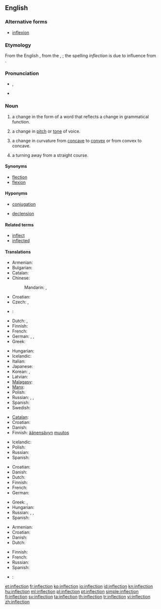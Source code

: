{{selfref|For inflection templates, see [[Wiktionary:Inflection templates]].}}
==English==
{{wikipedia}}

===Alternative forms===
* [[inflexion]]

===Etymology===
From the English {{term|inflexion}}, from the {{etyl|la}} {{term|inflexio|lang=la}}, {{term|inflexionis||a bending away from|lang=la}}; the spelling ''inflection'' is due to influence from {{term|correction}}.

===Pronunciation===
* {{IPA|/ɪnˈflɛkʃən/}}, {{X-SAMPA|/In"flEkS@n/}}
* {{audio|en-us-inflection.ogg|Audio (US)}}

===Noun===
{{en-noun|s|-}}

# {{grammar}} a change in the form of a word that reflects a change in grammatical function.
# a change in [[pitch]] or [[tone]] of voice.
# {{context|mathematics}} a change in curvature from [[concave]] to [[convex]] or from convex to concave.
# a turning away from a straight course.

====Synonyms====
* [[flection]]
* [[flexion]]

====Hyponyms====
* {{sense|grammar}} [[conjugation]]
* {{sense|grammar}} [[declension]]

====Related terms====
* [[inflect]]
* [[inflected]]

====Translations====
{{trans-top|change in the form of a word that reflects a change in grammatical function}}
* Armenian: {{t|hy|թեքում|tr=t’ek’um|sc=Armn}}
* Bulgarian: {{t|bg|склонение|n|sc=Cyrl}}
* Catalan: {{t|ca|flexió|f}}
* Chinese:
*: Mandarin: {{t|zh|詞形變化|sc=Hani}}, {{t|zh|词形变化|tr=cí xíng biànhuà|sc=Hani}}
* Croatian: {{t-|hr|fleksija|f}}
* Czech: {{t-|cs|flexe|f}}, {{t-|cs|ohýbání|n}}
* {{ttbc|da}}: {{t|da|bøjning}}
* Dutch: {{t|nl|verbuiging|f}}, {{t|nl|vervoeging|f}}
* Finnish: {{t-|fi|taivutus}}
* French: {{t+|fr|inflexion|f}}
* German: {{t|de|Flexion|f}}, {{t|de|Beugung|f}}, {{t|de|Biegung|f}}
* Greek: {{t|el|κλίση|f|tr=klísi|sc=Grek}}
{{trans-mid}}
* Hungarian: {{t|hu|rag}}
* Icelandic: {{t-|is|beyging|f}}
* Italian: {{t-|it|desinenza|f}}
* Japanese: {{t|ja|語形変化|tr=ごけいへんか, gokei henka|sc=Jpan}}
* Korean: {{t|ko|굴절|tr=gul-jeol, 屈折|sc=Kore}}, {{t|ko|어형변화|tr=eo-hyeong-byeon-hwa, 語形變化|sc=Kore}}
* Latvian: {{t|lv|locīšana|f}}
* [[Malagasy]]: {{t|mg|fihilan-teny}}
* [[Manx]]: {{t|gv|lhoobey|m}}
* Polish: {{t+|pl|odmiana|f}}
* Russian: {{t|ru|словоизменение|n|tr=slovoizmenénije|sc=Cyrl}}, {{t|ru|флексия|f|tr=fléksija|sc=Cyrl}}, {{t|ru|изменение формы слова|n|tr=izmenénije fórmy slóva|sc=Cyrl}}
* Spanish: {{t+|es|flexión|f}}
* Swedish: {{t|sv|böjning}}
{{trans-bottom}}

{{trans-top|change in pitch or tone of voice}}
* [[Catalan]]: {{t|ca|inflexió|f}}
* Croatian: {{t-|hr|infleksija|f}}
* Danish: {{t-|da|modulation}}
* Finnish: [[äänensävy|äänensävyn]] [[muutos]]
{{trans-mid}}
* Icelandic: {{t-|is|raddblær|m}}
* Polish: {{t|pl|modulacja|f}}
* Russian: {{t|ru|модуляция|f|tr=moduljácija|sc=Cyrl}}
* Spanish: {{t-|es|inflexión|f}}
{{trans-bottom}}

{{trans-top|change in curvature from concave to convex or from convex to concave}}
* Croatian: {{t-|hr|infleksija|f}}
* Danish: {{t|da|vendepunkt}}
* Dutch: {{t|nl|buigpunt|n}}
* Finnish: {{t-|fi|käännepiste}}
* French: {{t-|fr|point d'inflexion}}
* German: {{t+|de|Wendepunkt|m}}
{{trans-mid}}
* Greek: {{t|el|κάμψη|f|tr=kámpsi|sc=Grek}}, {{t|el|λύγισμα|n|tr=lýgisma|sc=Grek}}
* Hungarian: {{t|hu|inflexió}}
* Russian: {{t+|ru|перегиб|n|tr=peregíb}}, {{t|ru|сгибание|n|tr=sgibánije|sc=Cyrl}}, {{qualifier|medical}} {{t|ru|флексия|f|tr=fléksija|sc=Cyrl}}
* Spanish: {{t-|es|punto de inflexión}}
{{trans-bottom}}

{{trans-top|turning away from a straight course}}
* Armenian: {{t|hy|թեքում|tr=t’ek’um|sc=Armn}}
* Croatian: {{t-|hr|otklon|m}}
* Danish: {{t-|da|afvigelse}}
* Dutch: {{t+|nl|bocht}}
{{trans-mid}}
* Finnish: {{t-|fi|suunnanmuutos}}
* French: {{t+|fr|inflexion}}
* Russian: {{t+|ru|отклонение|n|tr=otklonénije}}
* Spanish: {{t-|es|inflexión}}
{{trans-bottom}}

{{checktranstop}}
* {{ttbc|cy}}: {{t-|cy|treiglad|m|xs=Welsh}}
{{trans-bottom}}

[[et:inflection]]
[[fr:inflection]]
[[ko:inflection]]
[[io:inflection]]
[[id:inflection]]
[[kn:inflection]]
[[hu:inflection]]
[[ml:inflection]]
[[pl:inflection]]
[[pt:inflection]]
[[simple:inflection]]
[[fi:inflection]]
[[sv:inflection]]
[[ta:inflection]]
[[th:inflection]]
[[tr:inflection]]
[[vi:inflection]]
[[zh:inflection]]